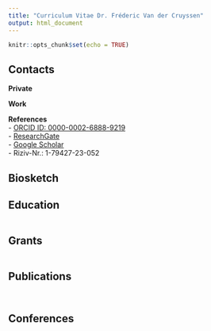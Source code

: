 ```yaml
---
title: "Curriculum Vitae Dr. Fréderic Van der Cruyssen"
output: html_document
---
```


```r
knitr::opts_chunk$set(echo = TRUE)
```
## Contacts
**Private**

**Work**

**References**        
- [ORCID ID: 0000-0002-6888-9219](https://orcid.org/0000-0002-6888-9219)        
- [ResearchGate](https://www.researchgate.net/profile/Frederic-Van-Der-Cruyssen-2)        
- [Google Scholar](https://scholar.google.com/citations?user=Qxythj4AAAAJ&hl=nl)        
- Riziv-Nr.: 1-79427-23-052       

## Biosketch



## Education

```r

```

## Grants

```r

```

## Publications
```r

```

```r

```


## Conferences

```r

```


